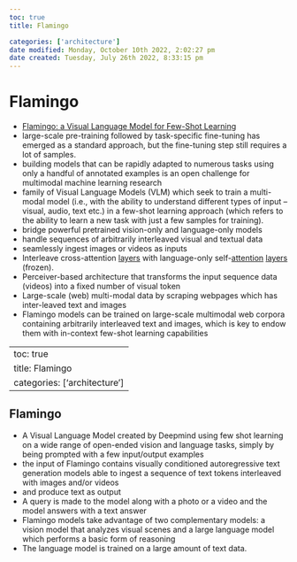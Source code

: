 ```yaml
---
toc: true
title: Flamingo

categories: ['architecture']
date modified: Monday, October 10th 2022, 2:02:27 pm
date created: Tuesday, July 26th 2022, 8:33:15 pm
---
```


# Flamingo
- [Flamingo: a Visual Language Model for Few-Shot Learning](https://arxiv.org/abs/2204.14198)
- large-scale pre-training followed by task-specific fine-tuning has emerged as a standard approach, but the fine-tuning step still requires a lot of samples.
- building models that can be rapidly adapted to numerous tasks using only a handful of annotated examples is an open challenge for multimodal machine learning research
- family of Visual Language Models (VLM) which seek to train a multi-modal model (i.e., with the ability to understand different types of input – visual, audio, text etc.) in a few-shot learning approach (which refers to the ability to learn a new task with just a few samples for training).
- bridge powerful pretrained vision-only and language-only models
- handle sequences of arbitrarily interleaved visual and textual data
- seamlessly ingest images or videos as inputs
- Interleave cross-attention [layers](Layers.qmd) with language-only self-[attention](Attention.qmd) [layers](Layers.qmd) (frozen).
- Perceiver-based architecture that transforms the input sequence data (videos) into a fixed number of visual token
- Large-scale (web) multi-modal data by scraping webpages which has inter-leaved text and images
- Flamingo models can be trained on large-scale multimodal web corpora containing arbitrarily interleaved text and images, which is key to endow them with in-context few-shot learning capabilities





---
toc: true
title: Flamingo
categories: ['architecture']
---


## Flamingo
- A Visual Language Model created by Deepmind using few shot learning on a wide range of open-ended vision and language tasks, simply by being prompted with a few input/output examples
- the input of Flamingo contains visually conditioned autoregressive text generation models able to ingest a sequence of text tokens interleaved with images and/or videos
- and produce text as output
- A query is made to the model along with a photo or a video and the model answers with a text answer
- Flamingo models take advantage of two complementary models: a vision model that analyzes visual scenes and a large language model which performs a basic form of reasoning
- The language model is trained on a large amount of text data.



